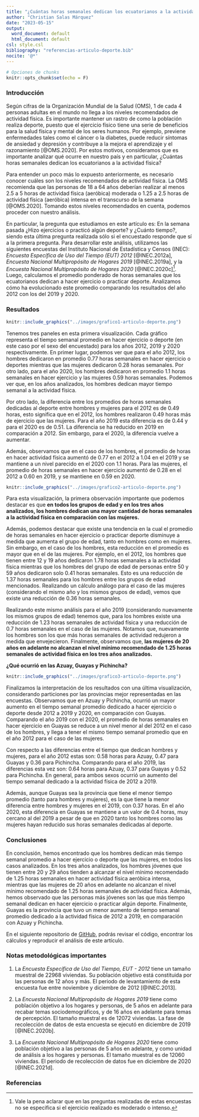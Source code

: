 ```yaml
---
title: "¿Cuántas horas semanales dedican los ecuatorianos a la actividad física?"
author: "Christian Salas Márquez"
date: "2023-05-15"
output:
  word_document: default
  html_document: default
csl: style.csl
bibliography: "referencias-articulo-deporte.bib"
nocite: '@*'
---
```


```r
# Opciones de chunks
knitr::opts_chunk$set(echo = F)
```

### Introducción

Según cifras de la Organización Mundial de la Salud (OMS), 1 de cada 4 personas adultas en el mundo no llega a los niveles recomendados de actividad física. Es importante mantener un rastro de como la población realiza deporte, puesto que el ejercicio físico tiene una serie de beneficios para la salud física y mental de los seres humanos. Por ejemplo, previene enfermedades tales como el cáncer o la diabetes, puede reducir síntomas de ansiedad y depresión y contribuye a la mejora el aprendizaje y el razonamiento [@OMS.2020]. Por estos motivos, consideramos que es importante analizar qué ocurre en nuestro país y en particular, ¿Cuántas horas semanales dedican los ecuatorianos a la actividad física? 

Para entender un poco más lo expuesto anteriormente, es necesario conocer cuáles son los niveles recomendados de actividad física. La OMS recomienda que las personas de 18 a 64 años deberían realizar al menos 2.5 a 5 horas de actividad física (aeróbica) moderada o 1.25 a 2.5 horas de actividad física (aeróbica) intensa en el transcurso de la semana [@OMS.2020]. Tomando estos niveles recomendados en cuenta, podemos proceder con nuestro análisis.

En particular, la pregunta que estudiamos en este artículo es: En la semana pasada ¿Hizo ejercicios o practicó algún deporte? y ¿Cuánto tiempo?, siendo esta última pregunta realizada sólo si el encuestado responde que sí a la primera pregunta. Para desarrollar este análisis, utilizamos las siguientes encuestas del Instituto Nacional de Estadística y Censos (INEC): _Encuesta Específica de Uso del Tiempo (EUT) 2012_ [@INEC.2012a], _Encuesta Nacional Multipropósito de Hogares 2019_ [@INEC.2019a], y la _Encuesta Nacional Multipropósito de Hogares 2020_ [@INEC.2020c]^[Vale la pena aclarar que en las preguntas realizadas de estas encuestas no se especifica si el ejercicio realizado es moderado o intenso.]. Luego, calculamos el promedio ponderado de horas semanales que los ecuatorianos dedican a hacer ejercicio o practicar deporte. Analizamos cómo ha evolucionado este promedio comparando los resultados del año 2012 con los del 2019 y 2020. 

### Resultados

```r
knitr::include_graphics("../images/grafico1-articulo-deporte.png")
```

Tenemos tres paneles en esta primera visualización. Cada gráfico representa el tiempo semanal promedio en hacer ejercicio o deporte (en este caso por el sexo del encuestado) para los años 2012, 2019 y 2020 respectivamente. En primer lugar, podemos ver que para el año 2012, los hombres dedicaron en promedio 0.77 horas semanales en hacer ejercicio o deportes mientras que las mujeres dedicaron 0.28 horas semanales. Por otro lado, para el año 2020, los hombres dedicaron en promedio 1.1 horas semanales en hacer ejercicio y las mujeres 0.59 horas semanales. Podemos ver que, en los años analizados, los hombres dedican mayor tiempo semanal a la actividad física.

Por otro lado, la diferencia entre los promedios de horas semanales dedicadas al deporte entre hombres y mujeres para el 2012 es de 0.49 horas, esto significa que en el 2012, los hombres realizaron 0.49 horas más de ejercicio que las mujeres. Para el año 2019 esta diferencia es de 0.44 y para el 2020 es de 0.51. La diferencia se ha reducido en 2019 en comparación a 2012. Sin embargo, para el 2020, la diferencia vuelve a aumentar.

Además, observamos que en el caso de los hombres, el promedio de horas en hacer actividad física aumentó de 0.77 en el 2012 a 1.04 en el 2019 y se mantiene a un nivel parecido en el 2020 con 1.1 horas. Para las mujeres, el promedio de horas semanales en hacer ejercicio aumentó de 0.28 en el 2012 a 0.60 en 2019, y se mantiene en 0.59 en 2020.

```r
knitr::include_graphics("../images/grafico2-articulo-deporte.png")
```

Para esta visualización, la primera observación importante que podemos destacar es que __en todos los grupos de edad y en los tres años analizados, los hombres dedican una mayor cantidad de horas semanales a la actividad física en comparación con las mujeres.__ 

Además, podemos destacar que existe una tendencia en la cual el promedio de horas semanales en hacer ejercicio o practicar deporte disminuye a medida que aumenta el grupo de edad, tanto en hombres como en mujeres. Sin embargo, en el caso de los hombres, esta reducción en el promedio es mayor que en el de las mujeres. Por ejemplo, en el 2012, los hombres que tienen entre 12 y 19 años dedicaron 1.78 horas semanales a la actividad física mientras que los hombres del grupo de edad de personas entre 50 y 59 años dedicaron solo 0.41 horas semanales. Esto es una reducción de 1.37 horas semanales para los hombres entre los grupos de edad mencionados. Realizando un cálculo análogo para el caso de las mujeres (considerando el mismo año y los mismos grupos de edad), vemos que existe una reducción de 0.36 horas semanales.

Realizando este mismo análisis para el año 2019 (considerando nuevamente los mismos grupos de edad) tenemos que, para los hombres existe una reducción de 1.23 horas semanales de actividad física y una reducción de 0.7 horas semanales en el caso de las mujeres. Notamos que, nuevamente los hombres son los que más horas semanales de actividad redujeron a medida que envejecieron. Finalmente, observamos que, __las mujeres de 20 años en adelante no alcanzan el nivel mínimo recomendado de 1.25 horas semanales de actividad física en los tres años analizados.__

__¿Qué ocurrió en las Azuay, Guayas y Pichincha?__

```r
knitr::include_graphics("../images/grafico3-articulo-deporte.png")
```

Finalizamos la interpretación de los resultados con una última visualización, considerando particiones por las provincias mejor representadas en las encuestas. Observamos que en Azuay y Pichincha, ocurrió un mayor aumento en el tiempo semanal promedio dedicado a hacer ejercicio o deporte desde 2012 a 2019 y 2020, en comparación con Guayas. Comparando el año 2019 con el 2020, el promedio de horas semanales en hacer ejercicio en Guayas se reduce a un nivel menor al del 2012 en el caso de los hombres, y llega a tener el mismo tiempo semanal promedio que en el año 2012 para el caso de las mujeres. 

Con respecto a las diferencias entre el tiempo que dedican hombres y mujeres, para el año 2012 estas son: 0.58 horas para Azuay, 0.47 para Guayas y 0.36 para Pichincha. Comparando para el año 2019, las diferencias esta vez son: 0.64 horas para Azuay, 0.37 para Guayas y 0.52 para Pichincha. En general, para ambos sexos ocurrió un aumento del tiempo semanal dedicado a la actividad física de 2012 a 2019.

Además, aunque Guayas sea la provincia que tiene el menor tiempo promedio (tanto para hombres y mujeres), es la que tiene la menor diferencia entre hombres y mujeres en el 2019, con 0.37 horas. En el año 2020, esta diferencia en Guayas se mantiene a un valor de 0.4 horas, muy cercano al del 2019 a pesar de que en 2020 tanto los hombres como las mujeres hayan reducido sus horas semanales dedicadas al deporte.

### Conclusiones

En conclusión, hemos encontrado que los hombres dedican más tiempo semanal promedio a hacer ejercicio o deporte que las mujeres, en todos los casos analizados. En los tres años analizados, los hombres jóvenes que tienen entre 20 y 29 años tienden a alcanzar el nivel mínimo recomendado de 1.25 horas semanales en hacer actividad física aeróbica intensa, mientras que las mujeres de 20 años en adelante no alcanzan el nivel mínimo recomendado de 1.25 horas semanales de actividad física. Además, hemos observado que las personas más jóvenes son las que más tiempo semanal dedican en hacer ejercicio o practicar algún deporte. Finalmente, Guayas es la provincia que tuvo un menor aumento de tiempo semanal promedio dedicado a la actividad física de 2012 a 2019, en comparación con Azuay y Pichincha.

En el siguiente repositorio de [GitHub](https://github.com/christianjaviersalasmarquez/ut-ec-semanal-deportes), podrás revisar el código, encontrar los cálculos y reproducir el análisis de este artículo. 

### Notas metodológicas importantes

(1) La _Encuesta Específica de Uso del Tiempo, EUT - 2012_ tiene un tamaño muestral de 22968 viviendas. Su población objetivo está constituida por las personas de 12 años y más. El periodo de levantamiento de esta encuesta fue entre noviembre y diciembre de 2012 [@INEC.2013].

(2) La _Encuesta Nacional Multipropósito de Hogares 2019_ tiene como población objetivo a los hogares y personas, de 5 años en adelante para recabar temas sociodemográficos, y de 16 años en adelante para temas de percepción. El tamaño muestral es de 12072 viviendas. La fase de recolección de datos de esta encuesta se ejecutó en diciembre de 2019 [@INEC.2020b].

(3) La _Encuesta Nacional Multipropósito de Hogares 2020_ tiene como población objetivo a las personas de 5 años en adelante, y como unidad de análisis a los hogares y personas. El tamaño muestral es de 12060 viviendas. El periodo de recolección de datos fue en diciembre de 2020 [@INEC.2021d].

### Referencias